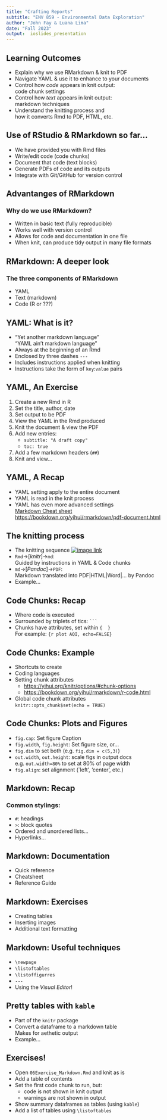 ```yaml
---
title: "Crafting Reports"
subtitle: "ENV 859 - Environmental Data Exploration"
author: "John Fay & Luana Lima"
date: "Fall 2023"
output:  ioslides_presentation 
---
```


## Learning Outcomes

-   Explain why we use RMarkdown & knit to PDF
-   Navigate YAML & use it to enhance to your documents
-   Control how *code* appears in knit output:\
    code chunk settings
-   Control how *text* appears in knit output:\
    markdown techniques
-   Understand the knitting process and\
    how it converts Rmd to PDF, HTML, etc.

## Use of RStudio & RMarkdown so far...

-   We have provided you with Rmd files
-   Write/edit code (code chunks)
-   Document that code (text blocks)
-   Generate PDFs of code and its outputs
-   Integrate with Git/GitHub for version control

## Advantanges of RMarkdown

### Why do we use RMarkdown?

-   Written in basic text (fully reproducible)
-   Works well with version control
-   Allows for code and documentation in one file
-   When knit, can produce tidy output in many file formats

## RMarkdown: A deeper look

### The three components of RMarkdown

-   YAML
-   Text (markdown)
-   Code (R or ???)

## YAML: What is it?

-   "Yet another markdown language"\
    "YAML ain't markdown language"
-   Always at the beginning of an Rmd
-   Enclosed by three dashes `---`
-   Includes instructions applied when knitting
-   Instructions take the form of `key`:`value` pairs

## YAML, An Exercise

1.  Create a new Rmd in R
2.  Set the title, author, date
3.  Set output to be PDF
4.  View the YAML in the Rmd produced
5.  Knit the document & view the PDF
6.  Add new entries:
    -   `subtitle: "A draft copy"`
    -   `toc: true`
7.  Add a few markdown headers (`##`)
8.  Knit and view...

## YAML, A Recap

-   YAML setting apply to the entire document
-   YAML is read in the knit process
-   YAML has even more advanced settings\
    [Markdown Cheat sheet](https://raw.githubusercontent.com/rstudio/cheatsheets/main/rmarkdown.pdf)\
    <https://bookdown.org/yihui/rmarkdown/pdf-document.html>

## The knitting process

-   The knitting sequence [![image link](img/rmarkdownflow.png)](https://env872.github.io/assets/images/rmarkdownflow.png)
-   `Rmd`→[*knitr*]→`md`:\
    Guided by instructions in YAML & Code chunks
-   `md`→[*Pandoc*]→`PDF`:\
    Markdown translated into PDF\|HTML\|Word\|... by Pandoc
-   Example...

## Code Chunks: Recap

-   Where code is executed
-   Surrounded by triplets of tics: ```` ``` ````
-   Chunks have attributes, set within `{  }`\
    For example: `{r plot AQI, echo=FALSE}`

## Code Chunks: Example

-   Shortcuts to create
-   Coding languages
-   Setting chunk attributes
    -   <https://yihui.org/knitr/options/#chunk-options>
    -   <https://bookdown.org/yihui/rmarkdown/r-code.html>
-   Global code chunk attributes\
    `knitr::opts_chunk$set(echo = TRUE)`

## Code Chunks: Plots and Figures

-   `fig.cap`: Set figure Caption
-   `fig.width`, `fig.height`: Set figure size, or...
-   `fig.dim` to set both (e.g. `fig.dim = c(5,3)`)
-   `out.width`, `out.height`: scale figs in output docs\
    e.g. `out.width=80%` to set at 80% of page width
-   `fig.align`: set alignment (\`left', 'center', etc.)

## Markdown: Recap

### Common stylings:

-   `#`: headings
-   `>`: block quotes
-   Ordered and unordered lists...
-   Hyperlinks...

## Markdown: Documentation

-   Quick reference
-   Cheatsheet
-   Reference Guide

## Markdown: Exercises

-   Creating tables
-   Inserting images
-   Additional text formatting

## Markdown: Useful techniques

-   `\newpage`
-   `\listoftables`
-   `\listoffigurres`
-   `---`
-   Using the *Visual Editor*!

## Pretty tables with `kable`

-   Part of the `knitr` package
-   Convert a dataframe to a markdown table\
    Makes for aethetic output
-   Example...

## Exercises!

-   Open `06Exercise_Markdown.Rmd` and knit as is
-   Add a table of contents
-   Set the first code chunk to run, but:
    -   code is not shown in knit output
    -   warnings are not shown in output
-   Show summary dataframes as tables (using `kable`)
-   Add a list of tables using `\listoftables`

